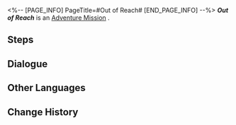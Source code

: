 <%-- [PAGE_INFO]
PageTitle=#Out of Reach#
[END_PAGE_INFO] --%>
{{Stub|Dialogue.}}
{{Mission Infobox
|id            = 2000105
|title         = 
|image         = <!--Mission Out of Reach.png-->
|type          = Adventure
|event_name    = 
|chapter       = 
|requirements  = [[Adventure Mission]] ''[[Out of Reach]]'' completed
|summary       = <!--official mission summary from Fate's Atlas-->
|characters    = Trailblazer
|startLocation = [[<!--starting world-->]] - [[<!--starting area-->]]
|world         = <!--starting world-->
|area          = <!--starting area-->
|prev          = 
|next          = 
|rewards       = Trailblaze EXP*250; Stellar Jade*40; Adventure Log*5; Hertareum*50; Kapo-Kali*10; Credit*12,000
}}
'''''Out of Reach''''' is an [[Adventure Mission]]<!--in [world]-->.

==Steps==


<!--
==Gameplay Notes==

--><!--
==Trial Character==

-->
==Dialogue==
{{Stub Dialogue}}


==Other Languages==
{{Other Languages
|en   = Out of Reach
|zhs  = 触不可及
|zht  = 觸不可及
|ja   = 触れられない
|ko   = 닿을 수 없는 것
|es   = Fuera de alcance
|fr   = Hors d'atteinte
|ru   = Вне досягаемости
|th   = จับต้องไม่ได้
|vi   = Chỉ Có Thể Ngắm Nhìn
|de   = Außer Reichweite
|id   = Tak Tersentuh
|pt   = Fora de Alcance
}}

==Change History==
{{Change History|1.0}}
